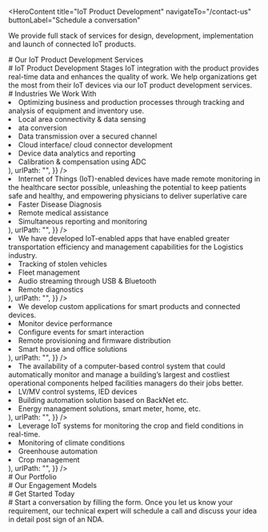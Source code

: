 <HeroContent
  title="IoT Product Development"
  navigateTo="/contact-us"
  buttonLabel="Schedule a conversation"
>
  We provide full stack of services for design, development, implementation and
  launch of connected IoT products.
</HeroContent>
<ClientCompaniesComponent />

<div className="w-full text-center"># Our IoT Product Development Services</div>

<section className="grid grid-cols-1 gap-10 w-full py-16">
  <section className="w-full col-span-1 cursor-pointer">
    <ServiceCard
      service={{
        id: 1,
        image: "/services/IoTProductDesignEngineering",
        title: "Design & Engineering",
        description:
          "We develop a carefully considered design to construct a user-friendly product that enables your brand to bring its vision into reality. Our team creates physical models that replicate the product experience to guarantee a smooth user experience. We apply the Design for Manufacture approach when engineering Internet of Things (IoT) products.",
        urlPath: "",
      }}
    />
  </section>
  <section className="w-full col-span-1 cursor-pointer">
    <ServiceCard
      service={{
        id: 2,
        image: "/services/ConnectedHardwareFirmwareDevelopment",
        title: "Connected Hardware & Firmware Development",
        description:
          "Our skilled electronics and embedded systems professionals can integrate various connectivity technologies into your product, such as cellular, RFID, GPS, Bluetooth, Wi-Fi, and other connectivity solutions. This includes developing both the hardware and firmware components required for these connected functionalities.Our team is responsible for designing, coding, and testing the firmware of the connected hardware devices.",
        urlPath: "",
      }}
    />
  </section>
  <section className="w-full col-span-1 cursor-pointer">
    <ServiceCard
      service={{
        id: 3,
        image: "/services/Prototyping",
        title: "Prototyping",
        description:
          "The product design and engineering team utilizes creative methods to create preliminary models of the product concept prior to the start of the development process. This allows the team to rapidly gather user input and enhance the functionality, thereby reducing the time and expenses associated with development. Our IoT product development experts can create concrete prototypes through quick, iterative cycles. These prototypes can be observed, assessed, tested, and refined.",
        urlPath: "",
      }}
    />
  </section>
  <section className="w-full col-span-1 cursor-pointer">
    <ServiceCard
      service={{
        id: 4,
        image: "/services/IOTmanufacturingsupport",
        title: "Manufacturing Support",
        description:
          "The product design and engineering team utilizes creative methods to create preliminary models of the product concept prior to the start of the development process. This allows the team to rapidly gather user input and enhance the functionality, thereby reducing the time and expenses associated with development. Our IoT product development experts can create concrete prototypes through quick, iterative cycles. These prototypes can be observed, assessed, tested, and refined.",
        urlPath: "",
      }}
    />
  </section>
</section>

<div className="w-full flex flex-col items-center justify-center text-center">
  # IoT Product Development Stages IoT integration with the product provides
  real-time data and enhances the quality of work. We help organizations get the
  most from their IoT devices via our IoT product development services.
</div>

<div className="w-full text-center"># Industries We Work With</div>

<section className="grid grid-col-2 gap-10 w-full py-16">
  <section className="w-full col-span-1 cursor-pointer">
    <ServiceCard
      service={{
        id: 1,
        image: "/services/Manufacturin5",
        title: "Manufacturing",
        description: (
          <ul>
            <li>
              Optimizing business and production processes through tracking and
              analysis of equipment and inventory use.
            </li>
            <li>Local area connectivity & data sensing</li>
            <li>ata conversion</li>
            <li>Data transmission over a secured channel</li>
            <li>Cloud interface/ cloud connector development</li>
            <li>Device data analytics and reporting</li>
            <li>Calibration & compensation using ADC</li>
          </ul>
        ),
        urlPath: "",
      }}
    />
  </section>
  <section className="w-full col-span-1 cursor-pointer">
    <ServiceCard
      service={{
        id: 2,
        image: "/services/Healthcare7",
        title: "Healthcare",
        description: (
          <ul>
            <li>
              Internet of Things (IoT)-enabled devices have made remote
              monitoring in the healthcare sector possible, unleashing the
              potential to keep patients safe and healthy, and empowering
              physicians to deliver superlative care
            </li>
            <li>Faster Disease Diagnosis</li>
            <li>Remote medical assistance</li>
            <li>Simultaneous reporting and monitoring</li>
          </ul>
        ),
        urlPath: "",
      }}
    />
  </section>
  <section className="w-full col-span-1 cursor-pointer">
    <ServiceCard
      service={{
        id: 3,
        image: "/services/TransportLogistics",
        title: "Transport & Logistics",
        description: (
          <ul>
            <li>
              We have developed IoT-enabled apps that have enabled greater
              transportation efficiency and management capabilities for the
              Logistics industry.
            </li>
            <li>Tracking of stolen vehicles</li>
            <li>Fleet management</li>
            <li>Audio streaming through USB & Bluetooth</li>
            <li>Remote diagnostics</li>
          </ul>
        ),
        urlPath: "",
      }}
    />
  </section>
  <section className="w-full col-span-1 cursor-pointer">
    <ServiceCard
      service={{
        id: 4,
        image: "/services/ConsumerElectronics",
        title: "Consumer Electronics",
        description: (
          <ul>
            <li>
              We develop custom applications for smart products and connected
              devices.
            </li>
            <li>Monitor device performance</li>
            <li>Configure events for smart interaction</li>
            <li>Remote provisioning and firmware distribution</li>
            <li>Smart house and office solutions</li>
          </ul>
        ),
        urlPath: "",
      }}
    />
  </section>
  <section className="w-full col-span-1 cursor-pointer">
    <ServiceCard
      service={{
        id: 5,
        image: "/services/BuildingAutomation",
        title: "Building Automation",
        description: (
          <ul>
            <li>
              The availability of a computer-based control system that could
              automatically monitor and manage a building’s largest and
              costliest operational components helped facilities managers do
              their jobs better.
            </li>
            <li>LV/MV control systems, IED devices</li>
            <li>Building automation solution based on BackNet etc.</li>
            <li>Energy management solutions, smart meter, home, etc.</li>
          </ul>
        ),
        urlPath: "",
      }}
    />
  </section>
  <section className="w-full col-span-1 cursor-pointer">
    <ServiceCard
      service={{
        id: 6,
        image: "/services/Agriculture",
        title: "Agriculture",
        description: (
          <ul>
            <li>
              Leverage IoT systems for monitoring the crop and field conditions
              in real-time.
            </li>
            <li>Monitoring of climate conditions</li>
            <li>Greenhouse automation</li>
            <li>Crop management</li>
          </ul>
        ),
        urlPath: "",
      }}
    />
  </section>
</section>

<div className="w-full text-center"># Our Portfolio</div>

<section className="grid grid-cols-3 gap-10 w-full py-16">
  <section className="w-full col-span-1 cursor-pointer">
    <ServiceCard
      service={{
        id: 1,
        image: "/services/HiAryaImage",
        title: "HiArya",
        description:
          "Our team of IoT, AI, ML, Mechanical, and Electrical experts worked together to create a smart tea maker that enables users to make their recipe from the web interface, mobile app, and machine itself. The combination of IoT and AI resulted in a fully automatic Tea Maker Robot.",
        urlPath: "",
      }}
    />
  </section>
  <section className="w-full col-span-1 cursor-pointer">
    <ServiceCard
      service={{
        id: 2,
        image: "/services/EtonImage",
        title: "ETON",
        description:
          "The client required a multi-room audio solution controlled by Android and iOS devices to communicate with multiple speakers without audio latency. They wanted that the app should support local media content, NAS music source, Bluetooth, Airplay and Google Chromecast.",
        urlPath: "",
      }}
    />
  </section>
  <section className="w-full col-span-1 cursor-pointer">
    <ServiceCard
      service={{
        id: 3,
        image: "/services/controlmultiplespeakersRIVAWAND",
        title: "Audio Design Expert",
        description:
          "Rikki Farr, a veteran in the music industry who has worked with music legends- The Beatles and Jimi Hendrix, is the man behind RIVA WAND speakers. The audio manufacturers engaged us to build an app that could connect the speakers to bestow unrivaled symphonic experience to its users.",
        urlPath: "",
      }}
    />
  </section>
</section>

<div className="w-full text-center"># Our Engagement Models</div>

<section className="grid grid-cols-3 gap-10 w-full py-16">
  <section className="w-full col-span-1 cursor-pointer">
    <ServiceCard
      service={{
        id: 1,
        image: "/servicesPage/DedicatedTeam",
        title: "Dedicated Development Team",
        description:
          "Our skilled development team utilizes state-of-the-art artificial intelligence and machine learning technologies to provide our clients with exceptional services and personalized solutions.",
        urlPath: "",
      }}
    />
  </section>
  <section className="w-full col-span-1 cursor-pointer">
    <ServiceCard
      service={{
        id: 2,
        image: "/servicesPage/TeamExtention",
        title: "Team Extension",
        description:
          "Our team extension approach is intended to help clients who want to grow their teams by providing the specific skills and knowledge required for their initiatives.",
        urlPath: "/",
      }}
    />
  </section>
  <section className="w-full col-span-1 cursor-pointer">
    <ServiceCard
      service={{
        id: 3,
        image: "/servicesPage/ProjectBasedModel",
        title: "Project-based Model",
        description:
          "Our client-focused, project-driven methodology, bolstered by our skilled software development team, is committed to encouraging collaboration with clients and attaining their unique project goals.",
        urlPath: "",
      }}
    />
  </section>
</section>

<div className="w-full text-center"># Get Started Today</div>

<section className="grid grid-cols-4 gap-10 w-full py-16">
  <section className="w-full col-span-1 cursor-pointer">
    <ServiceCard
      service={{
        id: 1,
        image: "/services/",
        title: "1. Get in Touch",
        description:
          "Complete the contact form secured by a non-disclosure agreement, select a time on our calendar, and arrange a video conference with our specialists.",
        urlPath: "",
      }}
    />
  </section>
  <section className="w-full col-span-1 cursor-pointer">
    <ServiceCard
      service={{
        id: 2,
        image: "/services/",
        title: "2. Get a Consultation",
        description:
          "Get on a call with our team to know the feasibility of your project idea.",
        urlPath: "",
      }}
    />
  </section>
  <section className="w-full col-span-1 cursor-pointer">
    <ServiceCard
      service={{
        id: 3,
        image: "/services/",
        title: "3. Get a Cost Estimate",
        description:
          "Based on the project requirements, we share a project proposal with budget and timeline estimates.",
        urlPath: "",
      }}
    />
  </section>
  <section className="w-full col-span-1 cursor-pointer">
    <ServiceCard
      service={{
        id: 4,
        image: "/services/",
        title: "4. Project Kickoff",
        description:
          "Once the project is signed, we bring together a team from a range of disciplines to kick start your project.",
        urlPath: "",
      }}
    />
  </section>
</section>

<div className="w-full flex flex-col items-center justify-center text-center">
  # Start a conversation by filling the form. Once you let us know your
  requirement, our technical expert will schedule a call and discuss your idea
  in detail post sign of an NDA.
</div>
